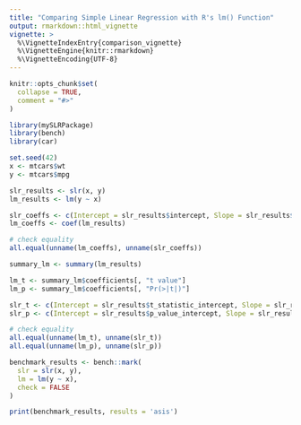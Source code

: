 ```yaml
---
title: "Comparing Simple Linear Regression with R's lm() Function"
output: rmarkdown::html_vignette
vignette: >
  %\VignetteIndexEntry{comparison_vignette}
  %\VignetteEngine{knitr::rmarkdown}
  %\VignetteEncoding{UTF-8}
---
```


```r
knitr::opts_chunk$set(
  collapse = TRUE,
  comment = "#>"
)
```

```r
library(mySLRPackage)
library(bench)
library(car)
```

```r
set.seed(42)
x <- mtcars$wt
y <- mtcars$mpg
```

```r
slr_results <- slr(x, y)
lm_results <- lm(y ~ x)

slr_coeffs <- c(Intercept = slr_results$intercept, Slope = slr_results$slope)
lm_coeffs <- coef(lm_results)

# check equality
all.equal(unname(lm_coeffs), unname(slr_coeffs))
```

```r
summary_lm <- summary(lm_results)

lm_t <- summary_lm$coefficients[, "t value"]
lm_p <- summary_lm$coefficients[, "Pr(>|t|)"]

slr_t <- c(Intercept = slr_results$t_statistic_intercept, Slope = slr_results$t_statistic_slope)
slr_p <- c(Intercept = slr_results$p_value_intercept, Slope = slr_results$p_value_slope)

# check equality
all.equal(unname(lm_t), unname(slr_t))
all.equal(unname(lm_p), unname(slr_p))
```

```r
benchmark_results <- bench::mark(
  slr = slr(x, y),
  lm = lm(y ~ x),
  check = FALSE 
)

print(benchmark_results, results = 'asis')

```

